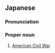 ==Japanese==
{{ja-kanjitab|なん|ほく|k2=ぼく|せん|そう}}

===Pronunciation===
{{ja-pron|なんぼく せんそう}}

===Proper noun===
{{ja-pos|proper|なんぼく せんそう}}

# [[American Civil War]] {{gloss|civil war in the United States (1861-1865)}}